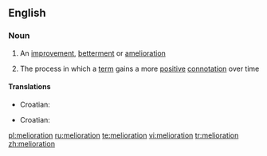 ==English==

===Noun===
{{en-noun|-}}

# An [[improvement]], [[betterment]] or [[amelioration]]
#{{linguistics}} The process in which a [[term]] gains a more [[positive]] [[connotation]] over time

====Translations====
{{trans-top|improvement}}
*Croatian: {{t|hr|melioracija|f}}
{{trans-mid}}
{{trans-bottom}}

{{trans-top|process in which a term gains a more positive connotation over time}}
*Croatian: {{t|hr|melioracija|f}}
{{trans-mid}}
{{trans-bottom}}

[[pl:melioration]]
[[ru:melioration]]
[[te:melioration]]
[[vi:melioration]]
[[tr:melioration]]
[[zh:melioration]]